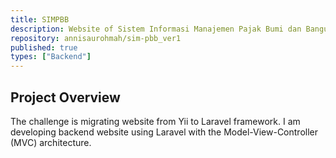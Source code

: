 ```yaml
---
title: SIMPBB
description: Website of Sistem Informasi Manajemen Pajak Bumi dan Bangunan
repository: annisaurohmah/sim-pbb_ver1
published: true
types: ["Backend"]
---
```


## Project Overview
The challenge is migrating website from Yii to Laravel framework. I am developing backend website using Laravel with the Model-View-Controller (MVC) architecture. 
